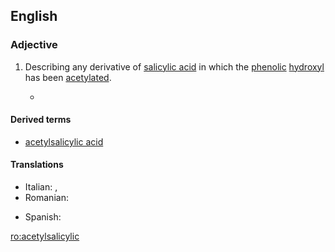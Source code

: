 ==English==

===Adjective===
{{en-adj|-|head=[[acetyl]][[salicylic]]}}

# {{context|organic chemistry|lang=en}} Describing any derivative of [[salicylic acid]] in which the [[phenolic]] [[hydroxyl]] has been [[acetylated]].
#* {{quote-song
 | year = 1997
 | title = The Druggist
 | composer = Joel Mabus
 | passage = You need to take [[acetaminophen]] / Or just a little [[aspirin]] / '''acetylsalicylic''' for the pain
}}

====Derived terms====
* [[acetylsalicylic acid]]

====Translations====
{{trans-top|derivative}}
* Italian: {{t|it|acetossibenzoico}},  {{t+|it|acetilsalicilico}}
* Romanian: {{t+|ro|acetilsalicilic}}
{{trans-mid}}
* Spanish: {{t|es|acetilsalicílico}}
{{trans-bottom}}

[[ro:acetylsalicylic]]